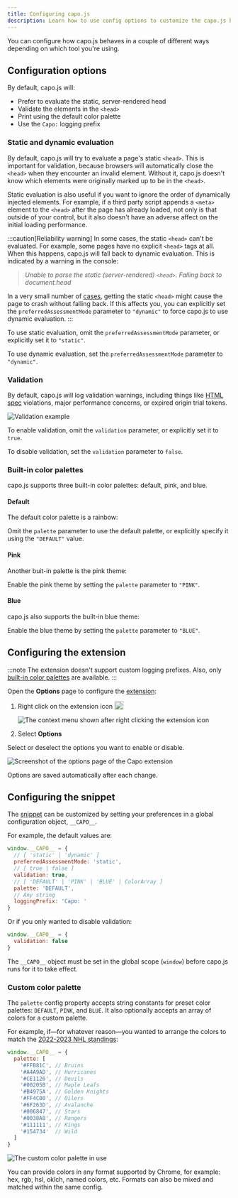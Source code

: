 ```yaml
---
title: Configuring capo.js
description: Learn how to use config options to customize the capo.js behavior
---
```



You can configure how capo.js behaves in a couple of different ways depending on which tool you're using.

## Configuration options

By default, capo.js will:
  - Prefer to evaluate the static, server-rendered head
  - Validate the elements in the `<head>`
  - Print using the default color palette
  - Use the `Capo:` logging prefix

### Static and dynamic evaluation

By default, capo.js will try to evaluate a page's static `<head>`. This is important for validation, because browsers will automatically close the `<head>` when they encounter an invalid element. Without it, capo.js doesn't know which elements were originally marked up to be in the `<head>`.

Static evaluation is also useful if you want to ignore the order of dynamically injected elements. For example, if a third party script appends a `<meta>` element to the `<head>` after the page has already loaded, not only is that outside of your control, but it also doesn't have an adverse affect on the initial loading performance.

:::caution[Reliability warning]
In some cases, the static `<head>` can't be evaluated. For example, some pages have no explicit `<head>` tags at all. When this happens, capo.js will fall back to dynamic evaluation. This is indicated by a warning in the console:

> _Unable to parse the static (server-rendered) `<head>`. Falling back to document.head_

In a very small number of [cases](https://github.com/rviscomi/capo.js/issues/31), getting the static `<head>` might cause the page to crash without falling back. If this affects you, you can explicitly set the `preferredAssessmentMode` parameter to `"dynamic"` to force capo.js to use dynamic evaluation.
:::

To use static evaluation, omit the `preferredAssessmentMode` parameter, or explicitly set it to `"static"`.

To use dynamic evaluation, set the `preferredAssessmentMode` parameter to `"dynamic"`.

### Validation

By default, capo.js will log validation warnings, including things like [HTML spec](https://html.spec.whatwg.org/multipage/semantics.html#the-head-element) violations, major performance concerns, or expired origin trial tokens.

![Validation example](../../../assets/validation-csp.png)

To enable validation, omit the `validation` parameter, or explicitly set it to `true`.

To disable validation, set the `validation` parameter to `false`.

### Built-in color palettes

capo.js supports three built-in color palettes: default, pink, and blue.

#### Default

The default color palette is a rainbow:

<CapoPalette colors='[
  "#9e0142",
  "#d53e4f",
  "#f46d43",
  "#fdae61",
  "#fee08b",
  "#e6f598",
  "#abdda4",
  "#66c2a5",
  "#3288bd",
  "#5e4fa2",
  "#cccccc"
]' />

Omit the `palette` parameter to use the default palette, or explicitly specify it using the `"DEFAULT"` value.

#### Pink

Another buit-in palette is the pink theme:

<CapoPalette colors='[
  "oklch(5% .1 320)",
  "oklch(13% .2 320)",
  "oklch(25% .2 320)",
  "oklch(35% .25 320)",
  "oklch(50% .27 320)",
  "oklch(67% .31 320)",
  "oklch(72% .25 320)",
  "oklch(80% .2 320)",
  "oklch(90% .1 320)",
  "oklch(99% .05 320)",
  "#ccc"
]' />

Enable the pink theme by setting the `palette` parameter to `"PINK"`.

#### Blue

capo.js also supports the built-in blue theme:

<CapoPalette colors='[
  "oklch(5% .1 200)",
  "oklch(13% .2 200)",
  "oklch(25% .2 200)",
  "oklch(35% .25 200)",
  "oklch(50% .27 200)",
  "oklch(67% .31 200)",
  "oklch(72% .25 200)",
  "oklch(80% .2 200)",
  "oklch(90% .1 200)",
  "oklch(99% .05 200)",
  "#ccc"
]' />

Enable the blue theme by setting the `palette` parameter to `"BLUE"`.

## Configuring the extension

:::note
The extension doesn't support custom logging prefixes. Also, only [built-in color palettes](#built-in-color-palettes) are available.
:::

Open the **Options** page to configure the [extension](/capo.js/user/extension/):

1. Right click on the extension icon <img src="../../../assets/capo256.png" style="display: inline; width: 20px; vertical-align: text-bottom; margin: 0;"/>

    ![The context menu shown after right clicking the extension icon](../../../assets/crx-menu.png)

2. Select **Options**

Select or deselect the options you want to enable or disable.

<picture>
    <source srcset={CrxOptionsLight.src} media="(prefers-color-scheme: dark)"/>
    <Image src={CrxOptionsDark} alt="Screenshot of the options page of the Capo extension" />
</picture>

Options are saved automatically after each change.

## Configuring the snippet

The [snippet](/capo.js/user/snippet/) can be customized by setting your preferences in a global configuration object, `__CAPO__`.

For example, the default values are:

```js
window.__CAPO__ = {
  // [ 'static' | 'dynamic' ]
  preferredAssessmentMode: 'static',
  // [ true | false ]
  validation: true,
  // [ 'DEFAULT' | 'PINK' | 'BLUE' | ColorArray ]
  palette: 'DEFAULT',
  // Any string
  loggingPrefix: 'Capo: '
}
```

Or if you only wanted to disable validation:

```js
window.__CAPO__ = {
  validation: false
}
```

The `__CAPO__` object must be set in the global scope (`window`) before capo.js runs for it to take effect.

### Custom color palette

The `palette` config property accepts string constants for preset color palettes: `DEFAULT`, `PINK`, and `BLUE`. It also optionally accepts an array of colors for a custom palette.

For example, if—for whatever reason—you wanted to arrange the colors to match the [2022-2023 NHL standings](https://www.nhl.com/standings/2022/league):

<CapoPalette colors='[
  "#FFB81C",
  "#A4A9AD",
  "#CE1126",
  "#00205B",
  "#B4975A",
  "#FF4C00",
  "#6F263D",
  "#006847",
  "#0038A8",
  "#111111",
  "#154734"
]' />

```js
window.__CAPO__ = {
  palette: [
    '#FFB81C', // Bruins
    '#A4A9AD', // Hurricanes
    '#CE1126', // Devils
    '#00205B', // Maple Leafs
    '#B4975A', // Golden Knights
    '#FF4C00', // Oilers
    '#6F263D', // Avalanche
    '#006847', // Stars
    '#0038A8', // Rangers
    '#111111', // Kings
    '#154734'  // Wild
  ]
}
```

![The custom color palette in use](../../../assets/custom-palette.png)

You can provide colors in any format supported by Chrome, for example: hex, rgb, hsl, oklch, named colors, etc. Formats can also be mixed and matched within the same config.
